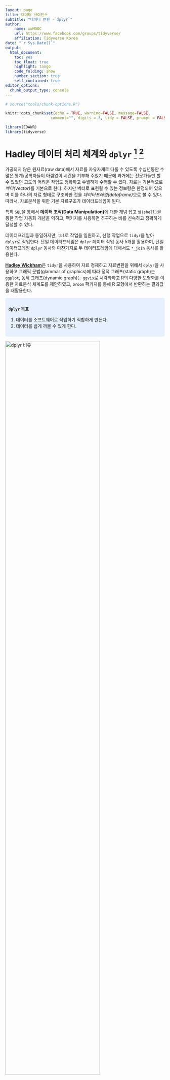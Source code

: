 ```yaml
---
layout: page
title: 데이터 사이언스
subtitle: "데이터 변환 -`dplyr`"
author:
    name: xwMOOC
    url: https://www.facebook.com/groups/tidyverse/
    affiliation: Tidyverse Korea
date: "`r Sys.Date()`"
output:
  html_document: 
    toc: yes
    toc_float: true
    highlight: tango
    code_folding: show
    number_section: true
    self_contained: true
editor_options: 
  chunk_output_type: console
---
```

 
``` r
# source("tools/chunk-options.R")

knitr::opts_chunk$set(echo = TRUE, warning=FALSE, message=FALSE,
                    comment="", digits = 3, tidy = FALSE, prompt = FALSE, fig.align = 'center')

library(EDAWR)
library(tidyverse)
```


# Hadley 데이터 처리 체계와 `dplyr` [^data-pliers] [^wrangling-webinar] {#hadly-dplyr-framework}

[^wrangling-webinar]: [Data wrangling with R and RStudio](https://www.rstudio.com/resources/webinars/data-wrangling-with-r-and-rstudio/)

가공되지 않은 원자료(raw data)에서 자료를 자유자재로 다룰 수 있도록 수십년동안 수많은 통계/공학자들이 아낌없이 시간을 기부해 주었기 때문에 과거에는 전문가들만 할 수 있었던 고도의 어려운 작업도 정확하고 수월하게 수행할 수 있다. 
자료는 기본적으로 *벡터(Vector)*를 기본으로 한다. 하지만 벡터로 표현될 수 있는 정보량은 한정되어 있으며 이를 하나의 자료 형태로 구조화한 것을 *데이터프레임(dataframe)*으로 볼 수 있다. 
따라서, 자료분석을 위한 기본 자료구조가 데이터프레임이 된다.

특히 `SQL`을 통해서 **데이터 조작(Data Manipulation)**에 대한 개념 잡고 `쉘(shell)`을 통한 작업 자동화 개념을 익히고, 팩키지를 사용하면 추구하는 바를 신속하고 정확하게 달성할 수 있다. 

데이터프레임과 동일하지만, `tbl`로 작업을 일원하고, 선행 작업으로 `tidyr`을 받아 `dplyr`로 작업한다.
단일 데이터프레임은 `dplyr` 데이터 작업 동사 5개를 활용하며, 단일 데이터프레임 `dplyr` 동사와 마찬가지로 
두 데이터프레임에 대해서도 `*_join` 동사를 활용한다.

[^data-pliers]: [Stupid Comics: Know your Pliers](http://www.misterkitty.org/extras/stupidcovers/stupidcomics507.html)

**[Hadley Wickham](http://www.had.co.nz/)**은 `tidyr`을 사용하여 자료 정제하고 자료변환을 위해서 
`dplyr`을 사용하고 그래픽 문법(glammar of graphics)에 따라 
정적 그래프(static graph)는 `ggplot`, 동적 그래프(dynamic graph)는 `ggvis`로 시각화하고 R의 다양한 모형화를 이용한 자료분석 체계도를 제안하였고, 
`broom` 팩키지를 통해 R 모형에서 반환하는 결과값을 재활용한다.

<style>
div.blue { background-color:#e6f0ff; border-radius: 5px; padding: 10px;}
</style>
<div class = "blue">

**`dplyr` 목표**

1. 데이터를 소프트웨어로 작업하기 적합하게 만든다.  
1. 데이터를 쉽게 까볼 수 있게 한다.

</div>


<img src="fig/pliers-metaphor.png" alt="dplyr 비유" width="77%" />


`dplyr` 팩키지를 근간에 두고 병렬처리, 텍스트, 시계열 처리 등 다양한 목적에 맞게 확장되어 
더 많은 데이터를 인간이 빠르게 처리하는데 큰 도움이 된다. [^tidyquant-pkg] [^multidplyr-pkg] [^tidytext-pkg]

- [tidyquant](https://github.com/mdancho84/tidyquant)
- [multidplyr](https://github.com/hadley/multidplyr)
- [tidytext](https://cran.r-project.org/web/packages/tidytext/index.html)

[^tidyquant-pkg]: [Speed Up Your Code: Parallel Processing with multidplyr](http://www.mattdancho.com/code-tools/2016/12/18/multidplyr.html)
[^multidplyr-pkg]: [tidyquant: Bringing Quantitative Financial Analysis to the tidyverse](http://www.mattdancho.com/code-tools/2017/01/01/tidyquant-introduction.html)
[^tidytext-pkg]: [Tidy Text Mining with R](http://tidytextmining.com/)


# `dplyr`, `tidyr` 예제 데이터셋 {#dplyr-dataset}

`tidyr`, `dplyr` 팩키지로 자유로이 데이터를 다루는 방법에 대하여 `EDAWR` 팩키지에 포함된 데이터셋을 활용하여 살펴본다.

``` r
# install.packages("devtools")
# devtools::install_github("rstudio/EDAWR")
library(tidyverse)
library(EDAWR)
# ? cases
# ?storms
# ?pollution
# ?tb
```

# 사람 혹은 기계 중심 - `gather`, `spread`  {#dplyr-from-wide-to-long-human}

## Wide 형식 &rarr; Long 형식 데이터 [^tidyexplain] [^omni-spread]   {#dplyr-from-wide-to-long-2}

[^omni-spread]: [Omni Analytics Group, "Animating Data Transformations"](https://omnianalytics.io/2018/08/30/animating-the-data-transformation-process-with-gganimate/)

[^tidyexplain]: [Animations of tidyverse verbs using R, the tidyverse, and gganimate](https://github.com/gadenbuie/tidyexplain)

먼저 `cases` 데이터프레임, 즉 사람이 읽기 좋은 형태로 표현된 데이터를
기계가 처리하기 유익한 형태인 Long 형식으로 변환시킨다.

<div class = "row">
  <div class = "col-md-6">

**변경전 (Wide 형식, 사람 중심)**

| country | 2011  | 2012   | 2013  |
|---------|-------|--------|-------|
| FR      | 7000  | 6900   | 7000  |
| DE      | 5800  | 6000   | 6200  |
| US      | 15000 | 14000  | 13000 |

  </div>
  <div class = "col-md-6">

**변경후 (Long 형식, 기계 중심)** 

| country | year | n     |
|---------|------|-------|
|      FR | 2011 | 7000  |
|      DE | 2011 | 5800  |
|      US | 2011 | 15000 |
|      FR | 2012 | 6900  |
|      DE | 2012 | 6000  |
|      US | 2012 | 14000 |
|      FR | 2013 | 7000  |
|      DE | 2013 | 6200  |
|      US | 2013 | 13000 |

  </div>
</div>

``` r
DT::datatable(cases)

gather(cases, "year", "n", 2:4)
```

## Long 형식 데이터 &rarr; Wide 형식 {#dplyr-from-long-to-wide}

기계처리에 적합한 Long 형식 데이터프레임 환경오염(pollution) 데이터를 
사람이 보기 편안한 Wide 형식 깔끔한 데이터로 변형한다.

<div class = "row">
  <div class = "col-md-6">

**변경후 (Long 형식, 기계 중심)** 

|     city |  size | amount |
|----------|-------|--------|
| New York | large |     23 |
| New York | small |     14 |
|   London | large |     22 |
|   London | small |     16 |
|  Beijing | large |    121 |
|  Beijing | small |     56 |

</div>
<div class = "col-md-6">

**변경전 (Wide 형식, 사람 중심)**

|     city | large | small |
|----------|-------|--------|
|  Beijing |   121 |    56 |
|   London |    22 |    16 |
| New York |    23 |    14 |

  </div>
</div>


``` r
DT::datatable(pollution)
spread(pollution, size, amount)
```


# `separate`, `unite` 동사  {#dplyr-separate-unite}

`storms` 태풍 허리케인 데이터에는 년월일 변수에 변수 세개가 숨겨져 있다.
변수를 쪼개는데 `separate()` 함수를 사용한다. 합치는데는 `unite()` 함수를 사용한다.

<div class = "row">
  <div class = "col-md-6">
  
**변경전 (합쳐진 변수)**

|   storm |  wind | pressure |       date |
|---------|-------|----------|------------|
| Alberto |   110 |     1007 | 2000-08-03 |
|    Alex |    45 |     1009 | 1998-07-27 |
| Allison |    65 |     1005 | 1995-06-03 |
|     Ana |    40 |     1013 | 1997-06-30 |
|  Arlene |    50 |     1010 | 1999-06-11 |
|  Arthur |    45 |     1010 | 1996-06-17 |

  </div>
  <div class = "col-md-6">
  
**변경후 (쪼개진 변수)** 

|   storm | wind | pressure | year | month | day |
|---------|------|----------|------|-------|-----|
| Alberto |  110 |     1007 | 2000 |    08 |  03 |
|    Alex |   45 |     1009 | 1998 |    07 |  27 |
| Allison |   65 |     1005 | 1995 |    06 |  03 |
|     Ana |   40 |     1013 | 1997 |    06 |  30 |
|  Arlene |   50 |     1010 | 1999 |    06 |  11 |
|  Arthur |   45 |     1010 | 1996 |    06 |  17 |

  </div>
</div>


``` r
storms <- storms %>% 
  mutate(date = lubridate::make_date(year, month, day)) %>% 
  select(name, date, wind, pressure, year, month, day)

separate(storms, date, c("year", "month", "day"), sep = "-")
unite(storms, "kdate", year, month, day, sep = "-")
```

# `dplyr` 동사 {#dplyr-verbs}

[dplyr](http://cran.r-project.org/web/packages/dplyr/dplyr.pdf) 패키지는 데이터프레임(data.frame) 자료처리를 위한 차세대 `plyr` 패키지로 기능은 그대로 유지하고, `plyr`의 속도문제를 나름 상당히 개선시켰다. 
다음 6가지 함수가 핵심 함수로 SQL 기본 기능과 유사성이 높다. 따라서, 기존 다양한 자료처리 방식을 직관적이고 빠르며 효율적인 dplyr 패키지 함수로 생산성을 높여본다.

 - filter (관측점 필터링) : 특정 기준을 만족하는 행을 추출한다.
 - select (변수 선택하기) : 변수명으로 특정 칼럼을 추출한다.
 - arrange (다시 정렬하기) : 행을 다시 정렬한다.
 - mutate (변수 추가하기) : 새로운 변수를 추가한다. 
 - summarise (변수를 값으로 줄이기) : 변수를 값(스칼라)으로 요약한다.

## 변수 `select` 동사 {#dplyr-verbs-select}

`storms` 태풍 허리케인 데이터에서 변수를 뽑아낼 때
`select()`를 사용한다. `-`, `:` 연산자도 사용가능하다.


<div class = "row">
  <div class = "col-md-6">
  
**변경전**

|   storm |  wind| pressure |       date |
|---------|------|----------|------------|
| Alberto |   110|     1007 | 2000-08-03 |
|    Alex |    45|     1009 | 1998-07-27 |
| Allison |    65|     1005 | 1995-06-03 |
|     Ana |    40|     1013 | 1997-06-30 |
|  Arlene |    50|     1010 | 1999-06-11 |
|  Arthur |    45|     1010 | 1996-06-17 |


  </div>
  <div class = "col-md-6">
  
**변경후(변수 선택)**

|   storm | pressure| 
|---------|---------| 
| Alberto |     1007| 
|    Alex |     1009| 
| Allison |     1005| 
|     Ana |     1013| 
|  Arlene |     1010| 
|  Arthur |     1010| 

  </div>
</div>


``` r
storms %>% select(wind, pressure)
select(storms, -name)
select(storms, wind:date)
```

**유용한 `select()` 내장 함수**

|     내장 함수   | 설명 |
|---------------|-------------------------------------|
| `-`             | 해당 변수를 제외한 모든 칼럼을 선택한다. |
| `:`             | 해당 범위에 해당되는 칼럼을 선택한다.|
| `contains()`    | 해당 문자열을 명칭을 포함한 칼럼을 선택한다. |
| `starts_with()` | 해당 문자열로 시작하는 명칭을 포함한 칼럼을 선택한다.|
| `ends_with()`   | 해당 문자열로 끝나는 명칭을 포함한 칼럼을 선택한다.|
| `everything()`  | 모든 칼럼을 선택한다.|
| `matches()`     | 정규표현식을 매칭하는 칼럼을 선택한다.|
| `num_range()`   | x1, x2, x3, x4, x5 명칭이 붙은 칼럼을 선택한다.|
| `one_of()`      | 그룹에 명칭이 담긴 칼럼을 선택한다.|

## 관측점 `filter` 동사 {#dplyr-verbs-filter}

<div class = "row">
  <div class = "col-md-6">
  
**변경전**

|   storm |  wind| pressure |       date |
|---------|------|----------|------------|
| Alberto |   110|     1007 | 2000-08-03 |
|    Alex |    45|     1009 | 1998-07-27 |
| Allison |    65|     1005 | 1995-06-03 |
|     Ana |    40|     1013 | 1997-06-30 |
|  Arlene |    50|     1010 | 1999-06-11 |
|  Arthur |    45|     1010 | 1996-06-17 |

  </div>
  <div class = "col-md-6">
  
**변경후(관측점 선택)**

|   storm |  wind| pressure |       date |
|---------|------|----------|------------|
| Alberto |   110|     1007 | 2000-08-03 |
| Allison |    65|     1005 | 1995-06-03 |
|  Arlene |    50|     1010 | 1999-06-11 |

  </div>
</div>

`storms` 태풍 허리케인 데이터에서 관측점을 필터링한다.
`filter()`를 사용한다.

``` r
filter(storms, wind >= 50)
filter(storms, wind >= 50, name %in% c("Alberto", "Alex", "Allison"))
```

**`filter()` R 논리 연산자**

|  비교연산자 `?Comparison` | 설명 | 논리 연산자 `?base::Logic` | 설명 |
|-------------|------|------------------------|-------------|
| `<`      |  적다             |  `&`   | 그리고 |
| `>`      |  크다             |  `|`   | 또는  |
| `==`     |  같다             |  `xor` | 배타적 논리합 |
| `<=`     |  이하             |  `!`   | 부정 |
| `>=`     |  이상             |  `any` | 참이 있음 |
| `!=`     |  같지 않다         |  `all` | 모두 참 |
| `%in%`   |  포함한다          | | |
| `is.na`  |  `NA` 값이다      | | |
| `!is.na` |  `NA` 값이 아니다.  | | |

## 변수 생성 `mutate` 동사 {#dplyr-verbs-mutate}

`storms` 태풍 허리케인 데이터에서 변수를 새로 생성한다.
`mutate()`를 사용한다.

<div class = "row">
  <div class = "col-md-6">
  
**변경전** 

|   storm |  wind| pressure |       date |
|---------|------|----------|------------|
| Alberto |   110|     1007 | 2000-08-03 |
|    Alex |    45|     1009 | 1998-07-27 |
| Allison |    65|     1005 | 1995-06-03 |
|     Ana |    40|     1013 | 1997-06-30 |
|  Arlene |    50|     1010 | 1999-06-11 |
|  Arthur |    45|     1010 | 1996-06-17 |

  </div>
  <div class = "col-md-6">

**변경후(변수 생성)** 
 
|   storm |  wind| pressure |       date |    ratio |
|---------|------|----------|------------|----------|
| Alberto |   110|     1007 | 2000-08-03 | 9.154545 |
|    Alex |    45|     1009 | 1998-07-27 |22.422222 |
| Allison |    65|     1005 | 1995-06-03 |15.461538 |
|     Ana |    40|     1013 | 1997-06-30 |25.325000 |
|  Arlene |    50|     1010 | 1999-06-11 |20.200000 |
|  Arthur |    45|     1010 | 1996-06-17 |22.444444 |

  </div>
</div>



``` r
mutate(storms, ratio = pressure / wind)
mutate(storms, ratio = pressure / wind, inverse = ratio^-1)
```

**유용한 `mutate()` 내장 함수**

|  함수명 |  설명 |
|-------------|----------------------|
| `pmin()`, `pmax()`               | 관측점별 최소값, 최대값|
| `cummin()`, `cummax()`           | 누적 최소값, 최대값 |
| `cumsum()`, `cumprod()`          | 누적합, 누적곱 |
| `between()`                      | a와 b 사이 |
| `cume_dist()`                    | 누적 분포값 |
| `cumall()`, `cumany()`           | 모든 누적값, 조건이 맞는 누적값 |
| `cummean()`                      | 누적 평균 |
| `lead()`, `lag()`                | 위치 값을 선행 혹은 후행하여 복사 |
| `ntile()`                        | 벡터를 n개 구간을 분할 |
| `dense_rank()`, `min_rank(),`, `percent_rank()`, `row_number()` | 다양한 순위 방법 |

## 분석단위 변경(요약) `summerise` 동사 {#dplyr-verbs-summerise}

`pollution` 환경오염 데이터에 대한 분석단위를 변경한다.
`summarise()`를 사용한다.

<div class = "row">
  <div class = "col-md-6">
  
**변경전** 

|     city |  size | amount |
|----------|-------|--------|
| New York | large |     23 |
| New York | small |     14 |
|   London | large |     22 |
|   London | small |     16 |
|  Beijing | large |    121 |
|  Beijing | small |     56 |

  </div>
  <div class = "col-md-6">

**변경후** 

| median | variance |
|--------|----------|
|   22.5 |   1731.6 |

  </div>
</div>



``` r
pollution %>% summarise(median = median(amount), variance = var(amount))
pollution %>% summarise(mean = mean(amount), sum = sum(amount), n = n())
```

**유용한 `summarize()` 내장 함수**

|  함수명 |  설명 |
|-------------|----------------------|
| `min()`, `max()` | 최소값, 최대값 |
| `mean()`         | 평균 |
| `median()`       | 중위수 |
| `sum()`          | 합계 |
| `var`, `sd()`    | 분산, 표준편차 |
| `first()`        | 첫번째 값 |
| `last()`         | 마지막 값 |
| `nth()`          | n번째 값 |
| `n()`            | 해당 벡터에 값 개수 |
| `n_distinct()`   | 해당 벡터에 유일무이한 값 개수|

## 정렬 `arrange` 동사 {#dplyr-verbs-arrange}

`storms` 태풍 허리케인 데이터 칼럼을 정렬한다. `arrange()` 함수를 사용한다.

<div class = "row">
  <div class = "col-md-6">
  
**변경전** 

|   storm |  wind| pressure |       date |
|---------|------|----------|------------|
| Alberto |   110|     1007 | 2000-08-03 |
|    Alex |    45|     1009 | 1998-07-27 |
| Allison |    65|     1005 | 1995-06-03 |
|     Ana |    40|     1013 | 1997-06-30 |
|  Arlene |    50|     1010 | 1999-06-11 |
|  Arthur |    45|     1010 | 1996-06-17 |


  </div>
  <div class = "col-md-6">
  
 **변경후(변수를 정렬)** 

|   storm |  wind | pressure |       date |
|---------|-------|----------|------------|
|     Ana |    40 |     1013 | 1997-06-30 |
|    Alex |    45 |     1009 | 1998-07-27 |
|  Arthur |    45 |     1010 | 1996-06-17 |
|  Arlene |    50 |     1010 | 1999-06-11 |
| Allison |    65 |     1005 | 1995-06-03 |
| Alberto |   110 |     1007 | 2000-08-03 |

  </div>
</div>


``` r
arrange(storms, wind)
arrange(storms, desc(wind))
arrange(storms, wind, date)
```


## (분석 단위) `group_by()` 함수 동사 {#dplyr-verbs-group_by}

분석단위별로 나눠서 자료분석을 할 경우 `group_by()` 함수를 조합한다.

<div class = "row">
  <div class = "col-md-6">

**변경전** 

|     city |  size | amount |
|----------|-------|--------|
|    (chr) | (chr) |  (dbl) |
| New York | large |     23 |
| New York | small |     14 |
|   London | large |     22 |
|   London | small |     16 |
|  Beijing | large |    121 |
|  Beijing | small |     56 |

  </div>
  <div class = "col-md-6">
  
 **변경후** 

|      city |  mean |  sum |    n |
|-----------|-------|------|------|
|  Beijing  | 88.5  | 177  |    2 |
|   London  | 19.0  |  38  |    2 |
| New York  | 18.5  |  37  |    2 |

  </div>
</div>



``` r
pollution %>% group_by(city) %>%
  summarise(mean = mean(amount), sum = sum(amount), n = n()) %>% 
  ungroup()
```

# `dplyr` 동사와 Base 구문 비교 [^dt-dplyr-comparison] {#dplyr-comparison}

[^dt-dplyr-comparison]: [data.table vs dplyr: can one do something well the other cannot or does poorly?](http://stackoverflow.com/questions/21435339/data-table-vs-dplyr-can-one-do-something-well-the-other-cant-or-does-poorly)

`data.table`과 `dplyr` 비교할 때, `data.table`과 `dplyr` 모두 데이터 변환작업을 수행하지만, 
다음 관점에서 살펴볼 필요가 있다. 즉, 동일한 기능을 제공하지만 품질속성에서는 차이가 난다.
 
1. 속도
1. 메모리 사용량
1. 구문
1. 기능 

`dplyr` 팩키지와 Base 비교를 위해서 범주형 변수, 숫자형 변수 각 하나씩을 갖는 데이터프레임을 생성시킨다.

```r
df <- data.frame( 
  color = c("blue", "black", "blue", "blue", "black"), 
  value = 1:5) 
```

## 특정 변수 선택하기 (select) {#dplyr-base-select}

| 전통적 R 코드 | `dplyr` R 코드 |
|---------------|---------------|
|`df[, c("var01","var02")]` |`select(df, var01)`|


```r
select(df, color)
select(df, -color)
```

## 관측점(obervation) 필터링해서 선택하기 (filter) {#dplyr-base-filter}

| 전통적 R 코드 | `dplyr` R 코드 |
|---------------|---------------|
|`df[df$var01==3 & df$var02$==7]` |`filter(df, var01==3, var02==7)`|


```r
filter(df, color == "blue")
filter(df, value %in% c(1, 4))
```

## 새변수 생성하기 (mutate) {#dplyr-base-mutate}

| 전통적 R 코드 | `dplyr` R 코드 |
|---------------|---------------|
|`df$new <- df$var01/df$var02` |`df <- mutate(df, new=var01/var02)`|

```r
mutate(df, double = 2 * value)
mutate(df, double = 2 * value, quadruple = 2 * double)
```

## 변수 요약하기 (summarize) {#dplyr-base-summarize}

| 전통적 R 코드 | `dplyr` R 코드 |
|---------------|---------------|
|`aggregate(df$value, list(var01=df$var01), mean)` |`group_by(df, var01) %.% summarize(totalvalue = sum(value))`|


```r
summarise(df, total = sum(value))
by_color <- group_by(df, color) 
summarise(by_color, total = sum(value))
```

## 다시 정렬하기 (arrange) {#dplyr-base-arrange}

| 전통적 R 코드 | `dplyr` R 코드 |
|---------------|---------------|
|`df[order(df$var01, df$var02)` |`arrange(df, var01, var02)`|

```r
arrange(df, color)
arrange(df, desc(color))
```

# `dplyr` 패턴과 `transmute` 동사 {#dplyr-group-by-mutate-transmute}

## `group_by` + `mutate`: 그룹별 비율 {#dplyr-group-by-mutate}

`group_by()` 동사와 `mutate()`를 적용시킨 패턴도 많이 사용하는 패턴이다.

예를 들어, `gapminder` 데이터셋의 가장 최근 2007년 기준 각 대륙별 인구를 모두 더해서 `total_pop`를 계산하고 나서 각 대륙별로 가장 인구가 많은 국가와 가장 점유율이 높은 국가를 뽑아낼 수 있다. 먼저 각 대륙별 가장 인구가 많은 국가를 1곳 뽑아보자

```r
library(gapminder)

gapminder %>% 
  mutate(pop = pop / 100000000) %>% # 단위 억명
  filter(year == max(year)) %>% 
  group_by(continent) %>% 
  mutate(total_pop = sum(pop)) %>% 
  top_n(1, wt=pop)
```

각 대륙별 국가 비율 `fraction`을 계산해서 가장 인구 비중이 높은 국가를 하나씩 뽑아보는 것도 가능하다.

```r
gapminder %>% 
  mutate(pop = pop / 100000000) %>% # 단위 억명
  filter(year == max(year)) %>% 
  group_by(continent) %>% 
  mutate(total_pop = sum(pop),
         fraction = pop / total_pop) %>% 
  top_n(1, wt=fraction)
```

## `group_by` + 윈도우 함수: 그룹별 변화율 {#dplyr-group-by-mutate-difference}

`group_by()` 동사와 윈도우 함수(`lag`, `lead` 등)를 사용해서 년도별 변화가 가장 큰 특징점을 뽑아낼 수 있다.
이를 통해서 가장 인구가 많이 줄어든 시점과 국가를 쉽게 특정할 수 있다. 

```r
gapminder_window <- gapminder %>% 
  group_by(continent, country) %>% 
  arrange(continent, country, year) %>% 
  mutate(lifeExp_lag = lag(lifeExp)) %>% 
  mutate(difference = lifeExp - lifeExp_lag) %>% 
  select(country, continent, year, lifeExp, lifeExp_lag, difference) %>% 
  ungroup()

worst_countries <- gapminder_window %>% 
  top_n(5, wt=-difference) %>% 
  pull(country)

gapminder_window %>% 
  filter(country %in% worst_countries) %>% 
  arrange(difference)
```


## `transmute` 동사 {#dplyr-group-by-mutate-difference-transmute}

`transmute` 동사는 `select`와 `mutate`를 결합한 동사로 코드를 좀더 간결하게 만들 수 있다.
예를 들어, `GDP`를 계산하는데 인구(`pop`)와 일인당GDP(`gdpPercap`)을 곱해야 계산할 수 있는데, `mutate` + `select`를 동원하면 코드가 길어지는데 `transmute`를 사용하면 한줄로 깔끔하게 구할 수 있다.


<div class = "row">
  <div class = "col-md-6">
**`select` + `mutate` 동사 조합**

```r
gapminder %>% 
  mutate(GDP = pop * gdpPercap) %>% 
  select(continent, country, GDP)
```

  </div>
  <div class = "col-md-6">
**`transmute` 동사**

```r
gapminder %>% 
  transmute(continent, country, GDP = pop * gdpPercap)
```

  </div>
</div>

# 분할-적용-병합(Split-Apply-Combine) 전략 - `apply` 계열 {#apply-family}

R을 사용하는 방법 중 하나는 반복을 통해 한번에 하나씩 연산을 수행하기 보다 단 한번 *호출(call)*을 통해 전체 벡터 연산을 수행한다. 
또한 `apply` 함수를 사용해서 행, 열, 리스트에 대해 동일 연산을 수행하고, `reduce`를 사용해서 함수형 프로그래밍도 확장해서 수행한다.

 - `lapply(리스트, 함수)` : 리스트(list) 자료형에 `apply` 함수를 적용하여 데이터를 처리한다.
 - `sapply(리스트, 함수)` : `lappy` 함수와 동일하나 리스트 대신에 벡터를 반환한다.
 - `mapply(함수,리스트1,리스트2,...)` : 병렬로 다수 리스트에 대해서 `apply` 함수로 데이터를 처리한다.
 - `tapply(x,요인변수,함수)` : 요인변수(factor)에 맞춰 `apply` 함수로 데이터를 처리한다. 
 - `vapply(리스트,함수,...)` : `lappy`의 고속처리 버젼.

 Hadley Wickham의 2011년 Journal of Statistical Software 에 실린 "The Split-Apply-Combine Strategy for Data Analysis"를 바탕으로 [R 병렬 프로그래밍 - 분할-적용-병합(Split-Apply-Combine) 전략](https://statkclee.github.io/parallel-r/r-parallel-split-apply-combine.html) 구현하면 데이터 분석가도 복잡하고 난해한 고난도 데이터 분석 작업을 수월히 처리할 수 있다.
 
